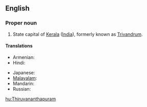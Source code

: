 ==English==

===Proper noun===
{{en-proper noun}}

# State capital of [[Kerala]] ([[India]]), formerly known as [[Trivandrum]].

====Translations====
{{trans-top|capital of Kerala}}
* Armenian: {{t|hy|Տիրուվանանտապուրամ|tr=Tiruvanantapuram|sc=Armn}}
* Hindi: {{t|hi|तिरुअनन्तपुरम्|tr=tiru'anantapuram|sc=Deva}}
{{trans-mid}}
* Japanese: {{t|ja|ティルヴァナンタプラム|tr=Tiruvanantapuramu|sc=Jpan}}
* [[Malayalam]]: {{t|ml|തിരുവനന്തപുരം|sc=Mlym}}
* Mandarin: {{t|zh|特里凡得琅|tr=Tèlǐfándeláng|sc=Hani}}
* Russian: {{t|ru|Тируванантапурам|m|tr=Tiruvanantapuram|sc=Cyrl}}
{{trans-bottom}}

[[hu:Thiruvananthapuram]]